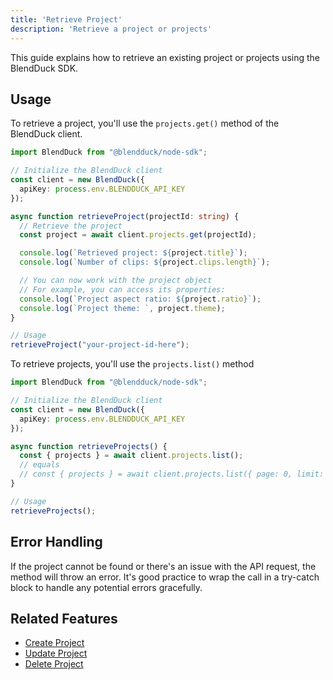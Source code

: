 ```yaml
---
title: 'Retrieve Project'
description: 'Retrieve a project or projects'
---
```


This guide explains how to retrieve an existing project or projects using the BlendDuck SDK.

## Usage

To retrieve a project, you'll use the `projects.get()` method of the BlendDuck client. 

```typescript
import BlendDuck from "@blendduck/node-sdk";

// Initialize the BlendDuck client
const client = new BlendDuck({
  apiKey: process.env.BLENDDUCK_API_KEY
});

async function retrieveProject(projectId: string) {
  // Retrieve the project
  const project = await client.projects.get(projectId);

  console.log(`Retrieved project: ${project.title}`);
  console.log(`Number of clips: ${project.clips.length}`);

  // You can now work with the project object
  // For example, you can access its properties:
  console.log(`Project aspect ratio: ${project.ratio}`);
  console.log(`Project theme: `, project.theme);
}

// Usage
retrieveProject("your-project-id-here");
```

To retrieve projects, you'll use the `projects.list()` method

```ts
import BlendDuck from "@blendduck/node-sdk";

// Initialize the BlendDuck client
const client = new BlendDuck({
  apiKey: process.env.BLENDDUCK_API_KEY
});

async function retrieveProjects() {
  const { projects } = await client.projects.list();
  // equals
  // const { projects } = await client.projects.list({ page: 0, limit: 20 });
}

// Usage
retrieveProjects();
```

## Error Handling

If the project cannot be found or there's an issue with the API request, the method will throw an error. It's good practice to wrap the call in a try-catch block to handle any potential errors gracefully.

## Related Features

- [Create Project](/features/create-project)
- [Update Project](/features/update-project)
- [Delete Project](/features/delete-project)